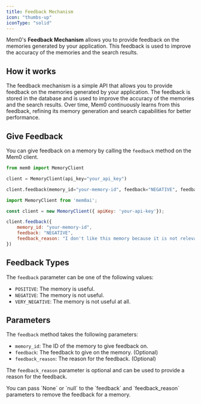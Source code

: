 ```yaml
---
title: Feedback Mechanism
icon: "thumbs-up"
iconType: "solid"
---
```


<Snippet file="blank-notif.mdx" />

Mem0's **Feedback Mechanism** allows you to provide feedback on the memories generated by your application. This feedback is used to improve the accuracy of the memories and the search results.

## How it works

The feedback mechanism is a simple API that allows you to provide feedback on the memories generated by your application. The feedback is stored in the database and is used to improve the accuracy of the memories and the search results. Over time, Mem0 continuously learns from this feedback, refining its memory generation and search capabilities for better performance.

## Give Feedback

You can give feedback on a memory by calling the `feedback` method on the Mem0 client.

<CodeGroup>

```python Python
from mem0 import MemoryClient

client = MemoryClient(api_key="your_api_key")

client.feedback(memory_id="your-memory-id", feedback="NEGATIVE", feedback_reason="I don't like this memory because it is not relevant.")
```

```javascript JavaScript
import MemoryClient from 'mem0ai';

const client = new MemoryClient({ apiKey: 'your-api-key'});

client.feedback({
    memory_id: "your-memory-id", 
    feedback: "NEGATIVE", 
    feedback_reason: "I don't like this memory because it is not relevant."
})
```

</CodeGroup>

## Feedback Types

The `feedback` parameter can be one of the following values:

- `POSITIVE`: The memory is useful.
- `NEGATIVE`: The memory is not useful.
- `VERY_NEGATIVE`: The memory is not useful at all.

## Parameters

The `feedback` method takes the following parameters:

- `memory_id`: The ID of the memory to give feedback on.
- `feedback`: The feedback to give on the memory. (Optional)
- `feedback_reason`: The reason for the feedback. (Optional)

The `feedback_reason` parameter is optional and can be used to provide a reason for the feedback.

<Note>
You can pass `None` or `null` to the `feedback` and `feedback_reason` parameters to remove the feedback for a memory.
</Note>

